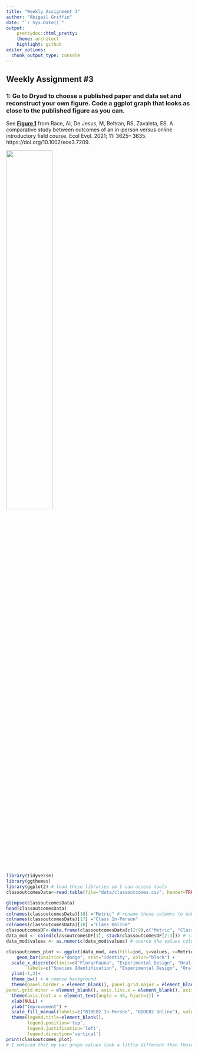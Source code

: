 ```yaml
---
title: "Weekly Assignment 3"
author: "Abigail Griffin"
date: "`r Sys.Date()`"
output:
    prettydoc::html_pretty:
    theme: architect
    highlight: github
editor_options: 
  chunk_output_type: console
---
```

## Weekly Assignment #3

### 1: Go to Dryad to choose a published paper and data set and reconstruct your own figure. Code a ggplot graph that looks as close to the published figure as you can.
See [**Figure 1**](https://onlinelibrary.wiley.com/doi/full/10.1002/ece3.7209) from Race, AI, De Jesus, M, Beltran, RS, Zavaleta, ES. A comparative study between outcomes of an in-person versus online introductory field course. Ecol Evol. 2021; 11: 3625– 3635. https://doi.org/10.1002/ece3.7209.    

![](images/raceetal2021.jpeg){width=50%}


```r
library(tidyverse)
library(ggthemes)
library(ggplot2) # load these libraries so I can access tools
classoutcomesData<-read.table(file="data/classoutcomes.csv", header=TRUE, sep = ",") # upload Race et. al data and assign it to this variable

glimpse(classoutcomesData)
head(classoutcomesData)
colnames(classoutcomesData)[16] ="Metric" # rename these columns to make them a bit easier to call
colnames(classoutcomesData)[17] ="Class In-Person"
colnames(classoutcomesData)[18] ="Class Online"
classoutcomesDF<-data.frame(classoutcomesData[c(2:9),c("Metric", "Class In-Person", "Class Online")]) # create a new df using these parameters
data_mod <- cbind(classoutcomesDF[1], stack(classoutcomesDF[2:3])) # stack in person and online so data_mod can be placed into the ggplot code
data_mod$values <- as.numeric(data_mod$values) # coerce the values column to be numeric because ggplot cannot plot y if it is in character format

classoutcomes_plot <- ggplot(data_mod, aes(fill=ind, y=values, x=Metric)) +
    geom_bar(position="dodge", stat="identity", color="black") +
  scale_x_discrete(limit=c("Flora/Fauna", "Experimental Design", "Oral Presentation", "Field Research", "Graduate Degree", "Science Career", "Research Opportunities", "UCSC Community"),
        labels=c("Species Identification", "Experimental Design", "Oral Presentations", "Research Methods", "Grad School Interest", "Science Career Interest", "Research Opportunities",  "Sense of Community")) +
  ylim(-1,2)+
  theme_bw() + # remove background
  theme(panel.border = element_blank(), panel.grid.major = element_blank(), # remove panel border and grid
panel.grid.minor = element_blank(), axis.line.x = element_blank(), axis.line.y=element_line(colour="black"), axis.ticks.x = element_blank()) + # remove background elements, remove x axis line, add black y axis line, remove x axis ticks
  theme(axis.text.x = element_text(angle = 45, hjust=1)) +
  xlab(NULL) +
  ylab("Improvement") +
  scale_fill_manual(labels=c("BI0E82 In-Person", "BIOE82 Online"), values=c("darkcyan", "gray60")) +
  theme(legend.title=element_blank(),
        legend.position='top', 
        legend.justification='left',
        legend.direction='vertical')
print(classoutcomes_plot)
# I noticed that my bar graph values look a little different than those in Fig 1... some don't line up with all of the data in the Dryad set (see Grad School Interest, Science Career Interest, Research Opportunities). I'm very curious as to what is going on here!
```

